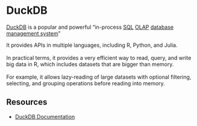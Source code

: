 # DuckDB {#sec-duckdb}

[DuckDB](https://duckdb.org/) is a popular and powerful "in-process 
[SQL](https://en.wikipedia.org/wiki/SQL) 
[OLAP](https://en.wikipedia.org/wiki/Online_analytical_processing) 
[database management system](https://en.wikipedia.org/wiki/Database#Database_management_system)"

It provides APIs in multiple languages, including R, Python, and Julia.
<br><br>
In practical terms, it provides a very efficient way to read, query, and write
big data in R, which includes datasets that are bigger than memory.
<br><br>
For example, it allows lazy-reading of large datasets with optional filtering,
selecting, and grouping operations before reading into memory.

## Resources

- [DuckDB Documentation](https://duckdb.org/docs/)
